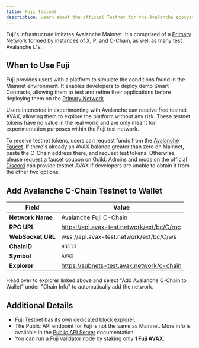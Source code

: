 ```yaml
---
title: Fuji Testnet
description: Learn about the official Testnet for the Avalanche ecosystem.
---
```


Fuji's infrastructure imitates Avalanche Mainnet. It's comprised of a [Primary Network](/docs/primary-network) formed by instances of X, P, and C-Chain, as well as many test Avalanche L1s.

## When to Use Fuji

Fuji provides users with a platform to simulate the conditions found in the Mainnet environment. It enables developers to deploy demo Smart Contracts, allowing them to test and refine their applications before deploying them on the [Primary Network](/docs/primary-network).

Users interested in experimenting with Avalanche can receive free testnet AVAX, allowing them to explore the platform without any risk. These testnet tokens have no value in the real world and are only meant for experimentation purposes within the Fuji test network.

To receive testnet tokens, users can request funds from the [Avalanche Faucet](/docs/dapps/smart-contract-dev/get-test-funds). If there's already an AVAX balance greater than zero on Mainnet, paste the C-Chain address there, and request test tokens. Otherwise, please request a faucet coupon on [Guild](https://guild.xyz/avalanche). Admins and mods on the official [Discord](https://discord.com/invite/RwXY7P6) can provide testnet AVAX if developers are unable to obtain it from the other two options.

## Add Avalanche C-Chain Testnet to Wallet

| Field | Value |
|-------|--------|
| **Network Name** | Avalanche Fuji C-Chain |
| **RPC URL** | https://api.avax-test.network/ext/bc/C/rpc |
| **WebSocket URL** | wss://api.avax-test.network/ext/bc/C/ws |
| **ChainID** | `43113` |
| **Symbol** | `AVAX` |
| **Explorer** | https://subnets-test.avax.network/c-chain |

Head over to explorer linked above and select "Add Avalanche C-Chain to Wallet" under "Chain Info" to automatically add the network.

## Additional Details

- Fuji Testnet has its own dedicated [block explorer](https://subnets-test.avax.network/).
- The Public API endpoint for Fuji is not the same as Mainnet. More info is available in the [Public API Server](/docs/tooling/rpc-providers) documentation.
- You can run a Fuji validator node by staking only **1 Fuji AVAX**.
